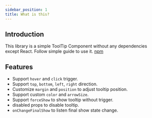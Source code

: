 ```yaml
---
sidebar_position: 1
title: What is this?
---
```


## Introduction

This library is a simple ToolTip Component without any dependencies except React.
Follow simple guide to use it. [npm](https://www.npmjs.com/package/simple-tooltip-react/)

## Features

- Support `hover` and `click` trigger.
- Support `top`, `bottom`, `left`, `right` direction.
- Customize `margin` and `position` to adjust tooltip position.
- Support custom `color` and `arrowSize`.
- Support `forceShow` to show tooltip without trigger.
- disabled props to disable tooltip.
- `onChangeFinalShow` to listen final show state change.
